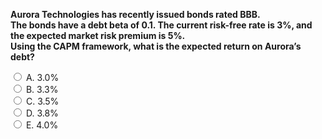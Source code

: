 ::: {.question-block}

<form onsubmit="event.preventDefault(); checkAnswer('module4_mcq_q34')" data-correct-answer="C">
  <strong style="display: block;">
  Aurora Technologies has recently issued bonds rated BBB.  
  The bonds have a debt beta of 0.1. The current risk-free rate is 3%, and the expected market risk premium is 5%.  
  Using the CAPM framework, what is the expected return on Aurora’s debt?
  </strong>

  <label><input type="radio" name="module4_mcq_q34" value="A"> A. 3.0%</label><br>
  <label><input type="radio" name="module4_mcq_q34" value="B"> B. 3.3%</label><br>
  <label><input type="radio" name="module4_mcq_q34" value="C"> C. 3.5%</label><br>
  <label><input type="radio" name="module4_mcq_q34" value="D"> D. 3.8%</label><br>
  <label><input type="radio" name="module4_mcq_q34" value="E"> E. 4.0%</label><br>
</form>

<div id="feedback-module4_mcq_q34" class="feedback" data-status="" style="display:none;">
✅ Correct: C. rD = 3% + 0.1 × 5% = 3.5%.
</div>

:::
